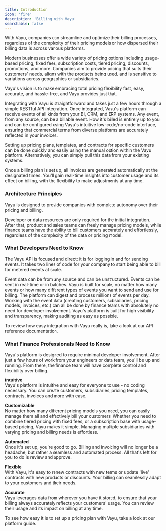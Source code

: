 ```yaml
---
title: Introduction
icon: 'fire'
description: 'Billing with Vayu'
searchable: false
---
```


With Vayu, companies can streamline and optimize their billing processes, regardless of the complexity of their pricing models or how dispersed their billing data is across various platforms.

Modern businesses offer a wide variety of pricing options including usage-based pricing, fixed fees, subscription costs, tiered pricing, discounts, promotions, and more. Companies aim to provide pricing that suits their customers' needs, aligns with the products being used, and is sensitive to variations across geographies or subsidiaries.

Vayu's vision is to make embracing total pricing flexibility fast, easy, accurate, and hassle-free, and Vayu provides just that.

Integrating with Vayu is straightforward and takes just a few hours through a simple RESTful API integration. Once integrated, Vayu's platform can receive events of all kinds from your BI, CRM, and ERP systems. Any event, from any source, can be a billable event. How it's billed is entirely up to you and can be configured using Vayu's intuitive low-code/no-code interface, ensuring that commercial terms from diverse platforms are accurately reflected in your invoices.

Setting up pricing plans, templates, and contracts for specific customers can be done quickly and easily using the manual option within the Vayu platform. Alternatively, you can simply pull this data from your existing systems.

Once a billing plan is set up, all invoices are generated automatically at the designated times. You'll gain real-time insights into customer usage and its effect on billing, with the flexibility to make adjustments at any time.

### Architecture Principles
Vayu is designed to provide companies with complete autonomy over their pricing and billing.

Developer or data resources are only required for the initial integration. After that, product and sales teams can freely manage pricing models, while finance teams have the ability to bill customers accurately and effortlessly, regardless of the complexity of the data or pricing model.

### What Developers Need to Know
The Vayu API is focused and direct: it is for logging in and for sending events. It takes two lines of code for your company to start being able to bill for metered events at scale.

<Steps>
  <Step title="Events Metering Flexibility">
   Event data can be from any source and can be unstructured. Events can be sent in real-time or in batches.
  </Step>
  <Step title="Scale">
    Vayu is built for scale, no matter how many events or how many different types of events you want to send and use for billing. The platform can digest and process millions of events per day.
  </Step>
  <Step title="No-code / low-code">
    Working with the event data (creating customers, subsidiaries, pricing models, invoices, etc.) can all be done by finance teams with absolutely no need for developer involvement.
  </Step>
  <Step title="Auditable">
  Vayu's platform is built for high visibility and transparency, making auditing as easy as possible.
  </Step>
</Steps>

To review how easy integration with Vayu really is, take a look at our API reference documentation.

### What Finance Professionals Need to Know
Vayu's platform is designed to require minimal developer involvement. After just a few hours of work from your engineers or data team, you'll be up and running. From there, the finance team will have complete control and flexibility over billing. <br/>

**Intuitive** <br/>
 Vayu's platform is intuitive and easy for everyone to use - no coding necessary. You can create customers, subsidiaries, pricing templates, contracts, invoices and more with ease. <br/>

**Customizable** <br/>
No matter how many different pricing models you need, you can easily manage them all and effectively bill your customers. Whether you need to combine tiered pricing with fixed fees, or a subscription base with usage-based pricing, Vayu makes it simple. Managing multiple subsidiaries with varying pricing and billing needs is effortless. <br/>

**Automated** <br/>
Once it's set up, you're good to go. Billing and invoicing will no longer be a headache, but rather a seamless and automated process. All that's left for you to do is review and approve. <br/>

**Flexible** <br/>
With Vayu, it's easy to renew contracts with new terms or update 'live' contracts with new products or discounts. Your billing can seamlessly adapt to your customers and their needs. <br/>

**Accurate** <br/> Vayu leverages data from wherever you have it stored, to ensure that your billing always accurately reflects your customers' usage. You can review their usage and its impact on billing at any time.

To see how easy it is to set up a pricing plan with Vayu, take a look at our platform guide.